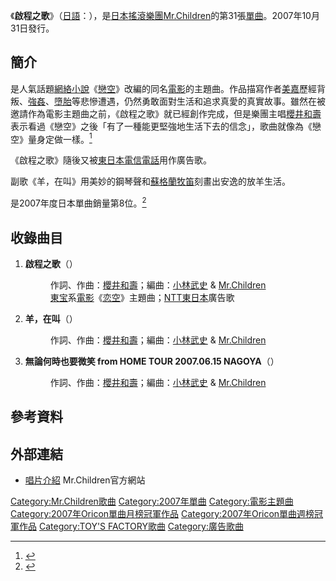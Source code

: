 {{Otheruses|subject=[[Mr.Children|Mr.Children]]的[[單曲|單曲]]|other=[[生物股長|生物股長]]的[[音樂專輯|音樂專輯]]|啟程之歌 (專輯)}}
{{Infobox Single 
| Name           = 啟程之歌<br />{{lang|ja|旅立ちの唄}}
| Artist         = [[Mr.Children|Mr.Children]]
| Album          = [[SUPERMARKET_FANTASY|SUPERMARKET FANTASY]]
| A-side         = 
| B-side         = 
| Released       = 2007年10月31日
| Format         = [[單曲|單曲CD]]
| Recorded       = 
| Genre          = [[J-POP|J-POP]]
| Length         = 13分13秒
| Label          = [[TOY'S_FACTORY|TOY'S FACTORY]]
| Writer         = [[櫻井和壽|櫻井和壽]]
| Producer       = [[小林武史|小林武史]]
| Certification  = 白金（[[日本唱片協會|日本唱片協會]]）
| Chart position = * 週間最高排行第1位（[[Oricon|Oricon]]）
* 2007年11月度月間排行第1位（[[Oricon|Oricon]]）
* 2007年度年間排行第8位（[[Oricon|Oricon]]）
| Last single    = [[Fake_(Mr.Children單曲)|Fake]]<br />（2007年）
| This single    = '''啟程之歌'''<br />（2007年）
| Next single    = [[GIFT_(Mr.Children單曲)|GIFT]]<br />（2008年）
| Misc           = 
}}
《'''啟程之歌'''》（[[日語|日語]]：{{lang|ja|'''旅立ちの唄'''}}），是[[日本|日本]][[搖滾樂團|搖滾樂團]][[Mr.Children|Mr.Children]]的第31張[[單曲|單曲]]。2007年10月31日發行。

==簡介==
是人氣話題[[網絡小說|網絡小說]]《[[戀空|戀空]]》改編的同名[[電影|電影]]的主題曲。作品描寫作者[[美嘉|美嘉]]歷經背叛、[[強姦|強姦]]、[[墮胎|墮胎]]等悲慘遭遇，仍然勇敢面對生活和追求真愛的真實故事。雖然在被邀請作為電影主題曲之前，《啟程之歌》就已經創作完成，但是樂團主唱[[櫻井和壽|櫻井和壽]]表示看過《戀空》之後「有了一種能更堅強地生活下去的信念」，歌曲就像為《戀空》量身定做一樣。<ref>{{Cite web |url=http://ent.sina.com.cn/y/2007-07-17/10461640910.shtml |title=Mr.Children《启程之歌》选为《恋空》主题曲 |accessdate=2010-06-07 |archive-date=2018-12-29 |archive-url=https://web.archive.org/web/20181229075543/http://ent.sina.com.cn/y/2007-07-17/10461640910.shtml |dead-url=no }}</ref>

《啟程之歌》隨後又被[[東日本電信電話|東日本電信電話]]用作廣告歌。

副歌《羊，在叫》用美妙的鋼琴聲和[[蘇格蘭牧笛|蘇格蘭牧笛]]刻畫出安逸的放羊生活。

是2007年度日本單曲銷量第8位。<ref>{{Cite web |url=http://www.musictvprogram.com/corner-ranking-2007.html |script-title=ja:2007年間シングルランキング TOP100 |access-date=2010-06-07 |archive-url=https://web.archive.org/web/20100413151814/http://www.musictvprogram.com/corner-ranking-2007.html |archive-date=2010-04-13 |dead-url=yes }}</ref>

==收錄曲目==
# '''啟程之歌'''（{{lang|ja|旅立ちの唄}}）
#:作詞、作曲：[[櫻井和壽|櫻井和壽]]；編曲：[[小林武史|小林武史]] & [[Mr.Children|Mr.Children]]
#:[[東宝|東宝]]系[[電影|電影]]《[[恋空|恋空]]》主題曲；[[東日本電信電話|NTT東日本]]廣告歌
# '''羊，在叫'''（{{lang|ja|羊、吠える}}）
#:作詞、作曲：[[櫻井和壽|櫻井和壽]]；編曲：[[小林武史|小林武史]] & [[Mr.Children|Mr.Children]]
# '''無論何時也要微笑 from HOME TOUR 2007.06.15 NAGOYA'''（{{lang|ja|いつでも微笑みを from HOME TOUR 2007.06.15 NAGOYA}}）
#:作詞、作曲：[[櫻井和壽|櫻井和壽]]；編曲：[[小林武史|小林武史]] & [[Mr.Children|Mr.Children]]

== 參考資料 ==
{{reflist}}

==外部連結==
*[http://www.mrchildren.jp/disco/single/single31.html 唱片介紹]{{Wayback|url=http://www.mrchildren.jp/disco/single/single31.html |date=20150228143914 }} Mr.Children官方網站

{{Mr.Children}}
{{Oricon單曲月榜冠軍 (2000年代後期)|2007年11月}}
{{Oricon單曲週榜冠軍 (2007年)|2007年11月12日}}

{{DEFAULTSORT:Tabidachi no Uta}}
[[Category:Mr.Children歌曲|Category:Mr.Children歌曲]]
[[Category:2007年單曲|Category:2007年單曲]]
[[Category:電影主題曲|Category:電影主題曲]]
[[Category:2007年Oricon單曲月榜冠軍作品|Category:2007年Oricon單曲月榜冠軍作品]]
[[Category:2007年Oricon單曲週榜冠軍作品|Category:2007年Oricon單曲週榜冠軍作品]]
[[Category:TOY'S_FACTORY歌曲|Category:TOY'S FACTORY歌曲]]
[[Category:廣告歌曲|Category:廣告歌曲]]